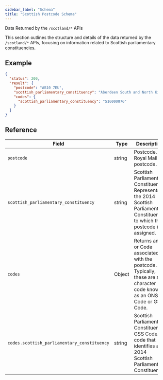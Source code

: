 ```yaml
---
sidebar_label: "Schema"
title: "Scottish Postcode Schema"
---
```


Data Returned by the `/scotland/*` APIs

This section outlines the structure and details of the data returned by the `/scotland/*` APIs, focusing on information related to Scottish parliamentary constituencies.

## Example

```json
{
  "status": 200,
  "result": {
    "postcode": "AB10 7EU",
    "scottish_parliamentary_constituency": "Aberdeen South and North Kincardine",
    "codes": {
      "scottish_parliamentary_constituency": "S16000076"
    }
  }
}
```

## Reference

| Field                                       | Type   | Description                                                                                                                     | Example                                                |
| ------------------------------------------- | ------ | ------------------------------------------------------------------------------------------------------------------------------- | ------------------------------------------------------ |
| `postcode`                                  | string | Postcode. Royal Mail postcode.                                                                                                  | "EH1 1BB"                                              |
| `scottish_parliamentary_constituency`       | string | Scottish Parliamentary Constituency. Represents the 2014 Scottish Parliamentary Constituency to which the postcode is assigned. | "Edinburgh Central"                                    |
| `codes`                                     | Object | Returns an ID or Code associated with the postcode. Typically, these are a 9 character code known as an ONS Code or GSS Code.   | `{"scottish_parliamentary_constituency": "S16000093"}` |
| `codes.scottish_parliamentary_constituency` | string | Scottish Parliamentary Constituency GSS Code. A code that identifies a 2014 Scottish Parliamentary Constituency.                | "S16000093"                                            |
